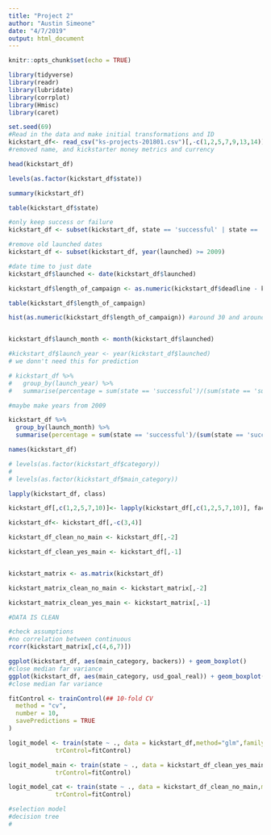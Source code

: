 ```yaml
---
title: "Project 2"
author: "Austin Simeone"
date: "4/7/2019"
output: html_document
---
```


```r
knitr::opts_chunk$set(echo = TRUE)

library(tidyverse)
library(readr)
library(lubridate)
library(corrplot)
library(Hmisc)
library(caret)
```

```r
set.seed(69)
#Read in the data and make initial transformations and ID
kickstart_df<- read_csv("ks-projects-201801.csv")[,-c(1,2,5,7,9,13,14)]
#removed name, and kickstarter money metrics and currency

head(kickstart_df)

levels(as.factor(kickstart_df$state))

summary(kickstart_df)

table(kickstart_df$state)

#only keep success or failure
kickstart_df <- subset(kickstart_df, state == 'successful' | state == 'failed')

#remove old launched dates
kickstart_df <- subset(kickstart_df, year(launched) >= 2009)

#date time to just date
kickstart_df$launched <- date(kickstart_df$launched)

kickstart_df$length_of_campaign <- as.numeric(kickstart_df$deadline - kickstart_df$launched)

table(kickstart_df$length_of_campaign)

hist(as.numeric(kickstart_df$length_of_campaign)) #around 30 and around 60 right tail with a lot of 30 and 60


kickstart_df$launch_month <- month(kickstart_df$launched)

#kickstart_df$launch_year <- year(kickstart_df$launched)
# we donn't need this for prediction

# kickstart_df %>% 
#   group_by(launch_year) %>%
#   summarise(percentage = sum(state == 'successful')/(sum(state == 'successful')+ sum(state == 'failed')))

#maybe make years from 2009

kickstart_df %>% 
  group_by(launch_month) %>%
  summarise(percentage = sum(state == 'successful')/(sum(state == 'successful')+ sum(state == 'failed')))

names(kickstart_df)

# levels(as.factor(kickstart_df$category))
# 
# levels(as.factor(kickstart_df$main_category))

lapply(kickstart_df, class)

kickstart_df[,c(1,2,5,7,10)]<- lapply(kickstart_df[,c(1,2,5,7,10)], factor)

kickstart_df<- kickstart_df[,-c(3,4)]

kickstart_df_clean_no_main <- kickstart_df[,-2]

kickstart_df_clean_yes_main <- kickstart_df[,-1]


kickstart_matrix <- as.matrix(kickstart_df)

kickstart_matrix_clean_no_main <- kickstart_matrix[,-2]

kickstart_matrix_clean_yes_main <- kickstart_matrix[,-1]

#DATA IS CLEAN

```





```r
#check assumptions
#no correlation between continuous 
rcorr(kickstart_matrix[,c(4,6,7)])

ggplot(kickstart_df, aes(main_category, backers)) + geom_boxplot()
#close median far variance
ggplot(kickstart_df, aes(main_category, usd_goal_real)) + geom_boxplot() 
#close median far variance
```

```r
fitControl <- trainControl(## 10-fold CV
  method = "cv",
  number = 10,
  savePredictions = TRUE
)

logit_model <- train(state ~ ., data = kickstart_df,method="glm",family=binomial(),
             trControl=fitControl)

logit_model_main <- train(state ~ ., data = kickstart_df_clean_yes_main,method="glm",family=binomial(),
             trControl=fitControl)

logit_model_cat <- train(state ~ ., data = kickstart_df_clean_no_main,method="glm",family=binomial(),
             trControl=fitControl)

#selection model
#decision tree
#

```





